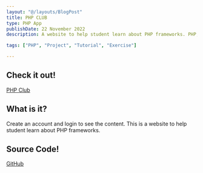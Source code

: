 ```yaml
---
layout: "@/layouts/BlogPost"
title: PHP CLUB
type: PHP App
publishDate: 22 November 2022
description: A website to help student learn about PHP frameworks. PHP, CSS, HTML and MySql.

tags: ["PHP", "Project", "Tutorial", "Exercise"]

---
```


## Check it out!

[PHP Club](https://matthieufelker.vqb.rzj.mybluehost.me/it261/website/final/login.php)

## What is it?

Create an account and login to see the content. This is a website to help student learn about PHP frameworks.

## Source Code!

[GitHub](https://github.com/Matthieu-ui/it261/)
